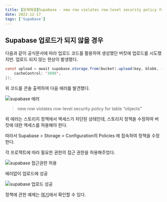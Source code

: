 ```yaml
---
title: [문제해결]Supabase - new row violates row-level security policy for table “objects”
date: 2022-12-17
tags: ['Supabase']
---
```


## Supabase 업로드가 되지 않을 경우

다음과 같이 공식문서에 따라 업로드 코드를 활용하여 생성했던 버킷에 업로드를 시도했지만. 업로드 되지 않는 현상이 발생했다.

```java
const upload = await supabase.storage.from(bucket).upload(key, blobk, {
	cacheControl: '3600',
});
```

위 코드를 콘솔 출력하여 다음 에러를 발견했다.

<img src="/notes/database/supabase-error-1.png" alt="supabase 에러" />

> new row violates row-level security policy for table “objects”

위 에러는 스토리지 정책에서 액세스가 차단된 상태인데, 스토리지 정책을 수정하여 버킷에 대한 액세스를 허용해야 한다.

따라서 Supabase > Storage > Configuration의 Policies 에 접속하여 정책을 수정한다.

각 프로젝트에 따라 필요한 권한의 접근 권한을 허용해주었다.

<img src="/notes/database/supabase-error-1.png" alt="supabase 접근권한 허용" />

에러없이 업로드에 성공

<img src="/notes/database/supabase-error-3.png" alt="supabase 업로드 성공" />

정책에 관한 예제는 [여기](https://supabase.com/docs/guides/storage#allow-public-access-to-a-bucket)에서 확인할 수 있다.
